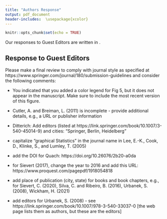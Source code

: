 ```yaml
---
title: "Authors Response"
output: pdf_document
header-includes:  \usepackage{xcolor}
---
```


```r
knitr::opts_chunk$set(echo = TRUE)
```

Our responses to Guest Editors are written in \textcolor{blue}{\textbf{blue}}.


## Response to Guest Editors
Please make a final review to comply with journal style as specified at https://www.springer.com/journal/180/submission-guidelines and consider the following comments:





- You indicated that you added a color legend for Fig 5, but it does not appear in the manuscript. Make sure to include the most recent version of this figure.
\textcolor{blue}{\textbf{Done}}

\textbf{References:}


- Cutler, A. and Breiman, L. (2011) is incomplete - provide additional details, e.g., a URL or publisher information \textcolor{blue}{\textbf{Done}}

- Ditterich: Add editors (listed at https://link.springer.com/book/10.1007/3-540-45014-9) and cities: "Springer, Berlin, Heidelberg" \textcolor{blue}{\textbf{Done}}

- capitalize "graphical Statistics" in the journal name in Lee, E.-K., Cook, D., Klinke, S., and Lumley, T. (2005) \textcolor{blue}{\textbf{Done}}

- add the DOI for Quach: https://doi.org/10.26076/2b20-a0da \textcolor{blue}{\textbf{Done}}
- for Sievert (2017), change the year to 2016 and add this URL: https://www.proquest.com/pagepdf/1918054818 \textcolor{blue}{\textbf{Done}}
- add place of publication (city, state) for books and book chapters, e.g., for Sievert, C. (2020), Silva, C. and Ribeiro, B. (2016), Urbanek, S. (2008), Wickham, H. (2021) \textcolor{blue}{\textbf{Done}}
- add editors for Urbanek, S. (2008) - see https://link.springer.com/book/10.1007/978-3-540-33037-0 [the web page lists them as authors, but these are the editors] \textcolor{blue}{\textbf{Done}}


